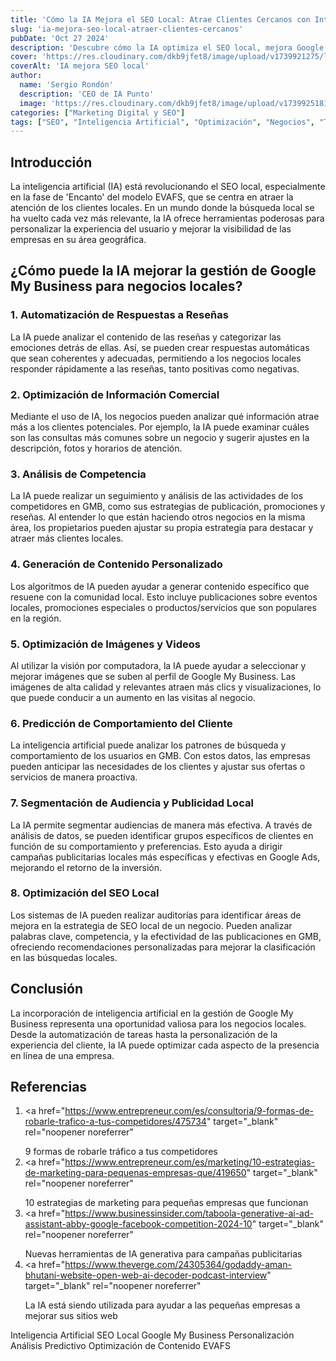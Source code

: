```yaml
---
title: 'Cómo la IA Mejora el SEO Local: Atrae Clientes Cercanos con Inteligencia Artificial'
slug: 'ia-mejora-seo-local-atraer-clientes-cercanos'
pubDate: 'Oct 27 2024'
description: 'Descubre cómo la IA optimiza el SEO local, mejora Google My Business y atrae clientes cercanos. Personalización, análisis predictivo y más.'
cover: 'https://res.cloudinary.com/dkb9jfet8/image/upload/v1739921275/local4_nw4hmq.webp'
coverAlt: 'IA mejora SEO local'
author:
  name: 'Sergio Rondón'
  description: 'CEO de IA Punto'
  image: 'https://res.cloudinary.com/dkb9jfet8/image/upload/v1739925181/sergio_gdcaeh.png'
categories: ["Marketing Digital y SEO"]
tags: ["SEO", "Inteligencia Artificial", "Optimización", "Negocios", "Tendencias"]
---
```


<h2 id="introduccion">Introducción</h2>

La inteligencia artificial (IA) está revolucionando el SEO local, especialmente en la fase de 'Encanto' del modelo EVAFS, que se centra en atraer la atención de los clientes locales. En un mundo donde la búsqueda local se ha vuelto cada vez más relevante, la IA ofrece herramientas poderosas para personalizar la experiencia del usuario y mejorar la visibilidad de las empresas en su área geográfica.

<h2 id="gestion-gmb">
  ¿Cómo puede la IA mejorar la gestión de Google My Business para negocios
  locales?
</h2>

<h3 id="automatizacion-respuestas">
  1. Automatización de Respuestas a Reseñas
</h3>
<p>
  La IA puede analizar el contenido de las reseñas y categorizar las emociones
  detrás de ellas. Así, se pueden crear respuestas automáticas que sean
  coherentes y adecuadas, permitiendo a los negocios locales responder
  rápidamente a las reseñas, tanto positivas como negativas.
</p>

<h3 id="optimizacion-informacion">2. Optimización de Información Comercial</h3>
<p>
  Mediante el uso de IA, los negocios pueden analizar qué información atrae más
  a los clientes potenciales. Por ejemplo, la IA puede examinar cuáles son las
  consultas más comunes sobre un negocio y sugerir ajustes en la descripción,
  fotos y horarios de atención.
</p>

<h3 id="analisis-competencia">3. Análisis de Competencia</h3>
<p>
  La IA puede realizar un seguimiento y análisis de las actividades de los
  competidores en GMB, como sus estrategias de publicación, promociones y
  reseñas. Al entender lo que están haciendo otros negocios en la misma área,
  los propietarios pueden ajustar su propia estrategia para destacar y atraer
  más clientes locales.
</p>

<h3 id="generacion-contenido">4. Generación de Contenido Personalizado</h3>
<p>
  Los algoritmos de IA pueden ayudar a generar contenido específico que resuene
  con la comunidad local. Esto incluye publicaciones sobre eventos locales,
  promociones especiales o productos/servicios que son populares en la región.
</p>

<h3 id="optimizacion-imagenes">5. Optimización de Imágenes y Videos</h3>
<p>
  Al utilizar la visión por computadora, la IA puede ayudar a seleccionar y
  mejorar imágenes que se suben al perfil de Google My Business. Las imágenes de
  alta calidad y relevantes atraen más clics y visualizaciones, lo que puede
  conducir a un aumento en las visitas al negocio.
</p>

<h3 id="prediccion-comportamiento">
  6. Predicción de Comportamiento del Cliente
</h3>
<p>
  La inteligencia artificial puede analizar los patrones de búsqueda y
  comportamiento de los usuarios en GMB. Con estos datos, las empresas pueden
  anticipar las necesidades de los clientes y ajustar sus ofertas o servicios de
  manera proactiva.
</p>

<h3 id="segmentacion-publicidad">
  7. Segmentación de Audiencia y Publicidad Local
</h3>
<p>
  La IA permite segmentar audiencias de manera más efectiva. A través de
  análisis de datos, se pueden identificar grupos específicos de clientes en
  función de su comportamiento y preferencias. Esto ayuda a dirigir campañas
  publicitarias locales más específicas y efectivas en Google Ads, mejorando el
  retorno de la inversión.
</p>

<h3 id="optimizacion-seo-local">8. Optimización del SEO Local</h3>
<p>
  Los sistemas de IA pueden realizar auditorías para identificar áreas de mejora
  en la estrategia de SEO local de un negocio. Pueden analizar palabras clave,
  competencia, y la efectividad de las publicaciones en GMB, ofreciendo
  recomendaciones personalizadas para mejorar la clasificación en las búsquedas
  locales.
</p>

<h2 id="conclusion">Conclusión</h2>

La incorporación de inteligencia artificial en la gestión de Google My Business representa una oportunidad valiosa para los negocios locales. Desde la automatización de tareas hasta la personalización de la experiencia del cliente, la IA puede optimizar cada aspecto de la presencia en línea de una empresa.

<h2 id="referencias">Referencias</h2>

1. <a
     href="https://www.entrepreneur.com/es/consultoria/9-formas-de-robarle-trafico-a-tus-competidores/475734"
     target="_blank"
     rel="noopener noreferrer"
   >
     9 formas de robarle tráfico a tus competidores
   </a>
2. <a
     href="https://www.entrepreneur.com/es/marketing/10-estrategias-de-marketing-para-pequenas-empresas-que/419650"
     target="_blank"
     rel="noopener noreferrer"
   >
     10 estrategias de marketing para pequeñas empresas que funcionan
   </a>
3. <a
     href="https://www.businessinsider.com/taboola-generative-ai-ad-assistant-abby-google-facebook-competition-2024-10"
     target="_blank"
     rel="noopener noreferrer"
   >
     Nuevas herramientas de IA generativa para campañas publicitarias
   </a>
4. <a
     href="https://www.theverge.com/24305364/godaddy-aman-bhutani-website-open-web-ai-decoder-podcast-interview"
     target="_blank"
     rel="noopener noreferrer"
   >
     La IA está siendo utilizada para ayudar a las pequeñas empresas a mejorar
     sus sitios web
   </a>

<div class="flex flex-wrap gap-2 mt-8">
  <span class="inline-block px-3 py-1 bg-primary-100 text-primary-700 text-xs font-semibold rounded-full shadow-sm">
    Inteligencia Artificial
  </span>
  <span class="inline-block px-3 py-1 bg-primary-100 text-primary-700 text-xs font-semibold rounded-full shadow-sm">
    SEO Local
  </span>
  <span class="inline-block px-3 py-1 bg-primary-100 text-primary-700 text-xs font-semibold rounded-full shadow-sm">
    Google My Business
  </span>
  <span class="inline-block px-3 py-1 bg-primary-100 text-primary-700 text-xs font-semibold rounded-full shadow-sm">
    Personalización
  </span>
  <span class="inline-block px-3 py-1 bg-primary-100 text-primary-700 text-xs font-semibold rounded-full shadow-sm">
    Análisis Predictivo
  </span>
  <span class="inline-block px-3 py-1 bg-primary-100 text-primary-700 text-xs font-semibold rounded-full shadow-sm">
    Optimización de Contenido
  </span>
  <span class="inline-block px-3 py-1 bg-primary-100 text-primary-700 text-xs font-semibold rounded-full shadow-sm">
    EVAFS
  </span>
</div>
